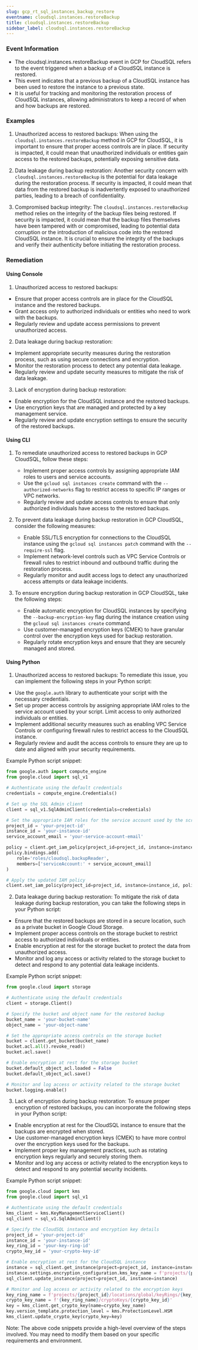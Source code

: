 ```yaml
--- 
slug: gcp_rt_sql_instances_backup_restore
eventname: cloudsql.instances.restoreBackup
title: cloudsql.instances.restoreBackup
sidebar_label: cloudsql.instances.restoreBackup
---
```

                       
### Event Information

- The cloudsql.instances.restoreBackup event in GCP for CloudSQL refers to the event triggered when a backup of a CloudSQL instance is restored.
- This event indicates that a previous backup of a CloudSQL instance has been used to restore the instance to a previous state.
- It is useful for tracking and monitoring the restoration process of CloudSQL instances, allowing administrators to keep a record of when and how backups are restored.


### Examples

1. Unauthorized access to restored backups: When using the `cloudsql.instances.restoreBackup` method in GCP for CloudSQL, it is important to ensure that proper access controls are in place. If security is impacted, it could mean that unauthorized individuals or entities gain access to the restored backups, potentially exposing sensitive data.

2. Data leakage during backup restoration: Another security concern with `cloudsql.instances.restoreBackup` is the potential for data leakage during the restoration process. If security is impacted, it could mean that data from the restored backup is inadvertently exposed to unauthorized parties, leading to a breach of confidentiality.

3. Compromised backup integrity: The `cloudsql.instances.restoreBackup` method relies on the integrity of the backup files being restored. If security is impacted, it could mean that the backup files themselves have been tampered with or compromised, leading to potential data corruption or the introduction of malicious code into the restored CloudSQL instance. It is crucial to ensure the integrity of the backups and verify their authenticity before initiating the restoration process.

### Remediation

#### Using Console

1. Unauthorized access to restored backups:
- Ensure that proper access controls are in place for the CloudSQL instance and the restored backups.
- Grant access only to authorized individuals or entities who need to work with the backups.
- Regularly review and update access permissions to prevent unauthorized access.

2. Data leakage during backup restoration:
- Implement appropriate security measures during the restoration process, such as using secure connections and encryption.
- Monitor the restoration process to detect any potential data leakage.
- Regularly review and update security measures to mitigate the risk of data leakage.

3. Lack of encryption during backup restoration:
- Enable encryption for the CloudSQL instance and the restored backups.
- Use encryption keys that are managed and protected by a key management service.
- Regularly review and update encryption settings to ensure the security of the restored backups.

#### Using CLI

1. To remediate unauthorized access to restored backups in GCP CloudSQL, follow these steps:
   - Implement proper access controls by assigning appropriate IAM roles to users and service accounts.
   - Use the `gcloud sql instances create` command with the `--authorized-networks` flag to restrict access to specific IP ranges or VPC networks.
   - Regularly review and update access controls to ensure that only authorized individuals have access to the restored backups.

2. To prevent data leakage during backup restoration in GCP CloudSQL, consider the following measures:
   - Enable SSL/TLS encryption for connections to the CloudSQL instance using the `gcloud sql instances patch` command with the `--require-ssl` flag.
   - Implement network-level controls such as VPC Service Controls or firewall rules to restrict inbound and outbound traffic during the restoration process.
   - Regularly monitor and audit access logs to detect any unauthorized access attempts or data leakage incidents.

3. To ensure encryption during backup restoration in GCP CloudSQL, take the following steps:
   - Enable automatic encryption for CloudSQL instances by specifying the `--backup-encryption-key` flag during the instance creation using the `gcloud sql instances create` command.
   - Use customer-managed encryption keys (CMEK) to have granular control over the encryption keys used for backup restoration.
   - Regularly rotate encryption keys and ensure that they are securely managed and stored.

#### Using Python

1. Unauthorized access to restored backups: To remediate this issue, you can implement the following steps in your Python script:

- Use the `google.auth` library to authenticate your script with the necessary credentials.
- Set up proper access controls by assigning appropriate IAM roles to the service account used by your script. Limit access to only authorized individuals or entities.
- Implement additional security measures such as enabling VPC Service Controls or configuring firewall rules to restrict access to the CloudSQL instance.
- Regularly review and audit the access controls to ensure they are up to date and aligned with your security requirements.

Example Python script snippet:

```python
from google.auth import compute_engine
from google.cloud import sql_v1

# Authenticate using the default credentials
credentials = compute_engine.Credentials()

# Set up the SQL Admin client
client = sql_v1.SqlAdminClient(credentials=credentials)

# Set the appropriate IAM roles for the service account used by the script
project_id = 'your-project-id'
instance_id = 'your-instance-id'
service_account_email = 'your-service-account-email'

policy = client.get_iam_policy(project_id=project_id, instance=instance_id)
policy.bindings.add(
    role='roles/cloudsql.backupReader',
    members=['serviceAccount:' + service_account_email]
)

# Apply the updated IAM policy
client.set_iam_policy(project_id=project_id, instance=instance_id, policy=policy)
```

2. Data leakage during backup restoration: To mitigate the risk of data leakage during backup restoration, you can take the following steps in your Python script:

- Ensure that the restored backups are stored in a secure location, such as a private bucket in Google Cloud Storage.
- Implement proper access controls on the storage bucket to restrict access to authorized individuals or entities.
- Enable encryption at rest for the storage bucket to protect the data from unauthorized access.
- Monitor and log any access or activity related to the storage bucket to detect and respond to any potential data leakage incidents.

Example Python script snippet:

```python
from google.cloud import storage

# Authenticate using the default credentials
client = storage.Client()

# Specify the bucket and object name for the restored backup
bucket_name = 'your-bucket-name'
object_name = 'your-object-name'

# Set the appropriate access controls on the storage bucket
bucket = client.get_bucket(bucket_name)
bucket.acl.all().revoke_read()
bucket.acl.save()

# Enable encryption at rest for the storage bucket
bucket.default_object_acl.loaded = False
bucket.default_object_acl.save()

# Monitor and log access or activity related to the storage bucket
bucket.logging.enable()
```

3. Lack of encryption during backup restoration: To ensure proper encryption of restored backups, you can incorporate the following steps in your Python script:

- Enable encryption at rest for the CloudSQL instance to ensure that the backups are encrypted when stored.
- Use customer-managed encryption keys (CMEK) to have more control over the encryption keys used for the backups.
- Implement proper key management practices, such as rotating encryption keys regularly and securely storing them.
- Monitor and log any access or activity related to the encryption keys to detect and respond to any potential security incidents.

Example Python script snippet:

```python
from google.cloud import kms
from google.cloud import sql_v1

# Authenticate using the default credentials
kms_client = kms.KeyManagementServiceClient()
sql_client = sql_v1.SqlAdminClient()

# Specify the CloudSQL instance and encryption key details
project_id = 'your-project-id'
instance_id = 'your-instance-id'
key_ring_id = 'your-key-ring-id'
crypto_key_id = 'your-crypto-key-id'

# Enable encryption at rest for the CloudSQL instance
instance = sql_client.get_instance(project=project_id, instance=instance_id)
instance.settings.encryption_configuration.kms_key_name = f'projects/{project_id}/locations/global/keyRings/{key_ring_id}/cryptoKeys/{crypto_key_id}'
sql_client.update_instance(project=project_id, instance=instance)

# Monitor and log access or activity related to the encryption keys
key_ring_name = f'projects/{project_id}/locations/global/keyRings/{key_ring_id}'
crypto_key_name = f'{key_ring_name}/cryptoKeys/{crypto_key_id}'
key = kms_client.get_crypto_key(name=crypto_key_name)
key.version_template.protection_level = kms.ProtectionLevel.HSM
kms_client.update_crypto_key(crypto_key=key)
```

Note: The above code snippets provide a high-level overview of the steps involved. You may need to modify them based on your specific requirements and environment.


 